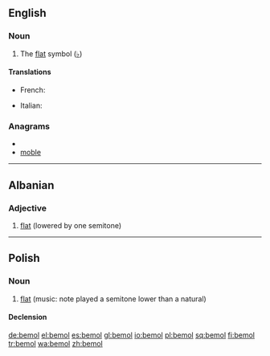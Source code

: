 {{also|bémol}}
==English==

===Noun===
{{en-noun}}

# {{music}} The [[flat]] symbol ([[♭]])

====Translations====
{{trans-top|bemol}}
* French: {{t+|fr|bémol|m}}
{{trans-mid}}
* Italian: {{t-|it|bemolle|m}}
{{trans-bottom}}

===Anagrams===
* {{alphagram|belmo}}
* [[moble#English|moble]]


----

==Albanian==

===Adjective===
{{infl|sq|adjective}}

# [[flat]] (lowered by one semitone)

{{tbot entry|Albanian|flat|2009|October|sq}}

----

==Polish==
{{wikipedia|lang=pl}}

===Noun===
{{infl|pl|noun|g=m}}

# [[flat]] (music: note played a semitone lower than a natural)

====Declension====
{{pl-decl-noun
|bemol|bemole
|bemola|bemoli
|bemolowi|bemolom
|bemol|bemole
|bemolem|bemolami
|bemolu|bemolach
|bemolu|bemole
}}

[[de:bemol]]
[[el:bemol]]
[[es:bemol]]
[[gl:bemol]]
[[io:bemol]]
[[pl:bemol]]
[[sq:bemol]]
[[fi:bemol]]
[[tr:bemol]]
[[wa:bemol]]
[[zh:bemol]]